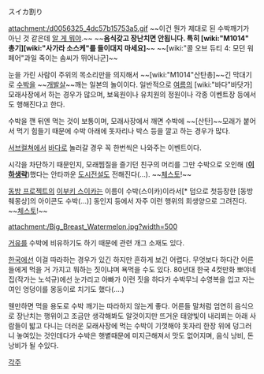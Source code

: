 スイカ割り

attachment:/d0056325_4dc57b15753a5.gif
~~이건 뭔가 제대로 된 수박깨기가 아닌 것 같은데 [[알 게 뭐야]].~~
~~'''음식갖고 장난치면 안됩니다. 특히 [wiki:"M1014" 총기][wiki:"사가라 소스케"를 들이대지 마세요]'''~~
~~[wiki:"콜 오브 듀티 4: 모던 워페어"과일 죽이는 솜씨가 뛰어나군]~~

눈을 가린 사람이 주위의 목소리만을 의지해서 ~~[wiki:"M1014"산탄총]~~긴 막대기로 [[수박]]을 ~~[[개발살]]~~깨는 일본의 놀이이다. 일반적으로 [[여름]]의 [wiki:"바다"바닷가] 모래사장에서 하는 경우가 많으며, 보육원이나 유치원의 정원이나 각종 이벤트장 등에서도 행해진다고 한다.

수박을 깬 뒤엔 먹는 것이 보통이며, 모래사장에서 깨면 수박에 ~~[산탄]~~모래가 붙어서 먹기 힘들기 때문에 수박 아래에 돗자리나 박스 등을 깔고 하는 경우가 많다.

[[서브컬쳐]]에서 [[바다]]로 놀러갈 경우 꼭 한번씩은 나와주는 이벤트이다.

시각을 차단하기 때문인지, 모래찜질을 즐기던 친구의 머리를 그만 수박으로 오인해 ('''[[이하생략]]''')했다는 안타까운 [[도시전설]]도 전해진다(…). ~~[[체스토]]!~~

[[동방 프로젝트]]의 [[이부키 스이카]]는 이름이 수박(스이카)이라서[* 덤으로 첫등장한 [동방췌몽상]의 아이콘도 수박(...)] 동인지 등에서 자주 이런 행위의 희생양으로 그려진다. ~~[[체스토]]!~~

attachment:/Big_Breast_Watermelon.jpg?width=500

[[거유]]를 수박에 비유하기도 하기 때문에 관련 개그 소재도 있다.

[[한국]]에선 이걸 따라하는 경우가 있긴 하지만 흔하게 보긴 어렵다. 무엇보다 하다간 어른들에게 먹을 거 가지고 뭐하는 짓이냐며 욕먹을 수도 있다. 80년대 한국 4컷만화 뽀야네집(작가는 노석규)에선 눈가리고 아빠가 이런 짓을 하다가 수박무늬 수영복을 입고 자는 여인 엉덩이를 몽둥이로 치기도 했다(....)

웬만하면 먹을 용도로 수박 깨기는 따라하지 않는게 좋다. 어른들 말처럼 엄연히 음식으로 장난치는 행위이고 조금만 생각해봐도 알것이지만 뜨거운 태양빛이 내리쬐는 아래 사람들이 밟고 다니는 더러운 모래사장에 먹는 수박이 기껏해야 돗자리 한장 위에 덩그러니 놓여있는 것인데다가 수박은 햇볕때문에 미지근해져서 맛도 없어지며, 음식 낭비, 돈 낭비가 될 수있다.

[[각주]]
